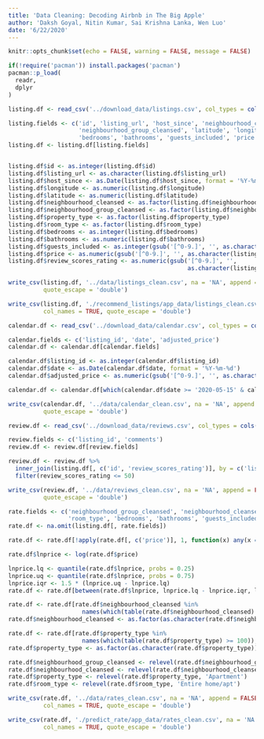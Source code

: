 ```yaml
---
title: 'Data Cleaning: Decoding Airbnb in The Big Apple'
author: 'Daksh Goyal, Nitin Kumar, Sai Krishna Lanka, Wen Luo'
date: '6/22/2020'
---
```


```r
knitr::opts_chunk$set(echo = FALSE, warning = FALSE, message = FALSE)
```

```r
if(!require('pacman')) install.packages('pacman')
pacman::p_load(
  readr,
  dplyr
)
```

```r
listing.df <- read_csv('../download_data/listings.csv', col_types = cols())

listing.fields <- c('id', 'listing_url', 'host_since', 'neighbourhood_cleansed', 
                    'neighbourhood_group_cleansed', 'latitude', 'longitude', 'property_type', 'room_type', 
                    'bedrooms', 'bathrooms', 'guests_included', 'price', 'review_scores_rating')
listing.df <- listing.df[listing.fields]


listing.df$id <- as.integer(listing.df$id)
listing.df$listing_url <- as.character(listing.df$listing_url)
listing.df$host_since <- as.Date(listing.df$host_since, format = '%Y-%m-%d')
listing.df$longitude <- as.numeric(listing.df$longitude)
listing.df$latitude <- as.numeric(listing.df$latitude)
listing.df$neighbourhood_cleansed <- as.factor(listing.df$neighbourhood_cleansed)
listing.df$neighbourhood_group_cleansed <- as.factor(listing.df$neighbourhood_group_cleansed)
listing.df$property_type <- as.factor(listing.df$property_type)
listing.df$room_type <- as.factor(listing.df$room_type)
listing.df$bedrooms <- as.integer(listing.df$bedrooms)
listing.df$bathrooms <- as.numeric(listing.df$bathrooms)
listing.df$guests_included <- as.integer(gsub('[^0-9.]', '', as.character(listing.df$guests_included)))
listing.df$price <- as.numeric(gsub('[^0-9.]', '', as.character(listing.df$price)))
listing.df$review_scores_rating <- as.numeric(gsub('[^0-9.]', '', 
                                                   as.character(listing.df$review_scores_rating)))

write_csv(listing.df, '../data/listings_clean.csv', na = 'NA', append = FALSE, col_names = TRUE,
          quote_escape = 'double')

write_csv(listing.df, './recommend_listings/app_data/listings_clean.csv', na = 'NA', append = FALSE, 
          col_names = TRUE, quote_escape = 'double')
```

```r
calendar.df <- read_csv('../download_data/calendar.csv', col_types = cols())

calendar.fields <- c('listing_id', 'date', 'adjusted_price')
calendar.df <- calendar.df[calendar.fields]

calendar.df$listing_id <- as.integer(calendar.df$listing_id)
calendar.df$date <- as.Date(calendar.df$date, format = '%Y-%m-%d')
calendar.df$adjusted_price <- as.numeric(gsub('[^0-9.]', '', as.character(calendar.df$adjusted_price)))

calendar.df <- calendar.df[which(calendar.df$date >= '2020-05-15' & calendar.df$date <= '2020-06-15'), ]

write_csv(calendar.df, '../data/calendar_clean.csv', na = 'NA', append = FALSE, col_names = TRUE,
          quote_escape = 'double')
```

```r
review.df <- read_csv('../download_data/reviews.csv', col_types = cols())

review.fields <- c('listing_id', 'comments')
review.df <- review.df[review.fields]

review.df <- review.df %>% 
  inner_join(listing.df[, c('id', 'review_scores_rating')], by = c('listing_id' = 'id')) %>%
  filter(review_scores_rating <= 50)

write_csv(review.df, '../data/reviews_clean.csv', na = 'NA', append = FALSE, col_names = TRUE,
          quote_escape = 'double')
```

```r
rate.fields <- c('neighbourhood_group_cleansed', 'neighbourhood_cleansed', 'property_type', 
                 'room_type', 'bedrooms', 'bathrooms', 'guests_included', 'price')
rate.df <- na.omit(listing.df[, rate.fields])

rate.df <- rate.df[!apply(rate.df[, c('price')], 1, function(x) any(x == 0)), ]

rate.df$lnprice <- log(rate.df$price)

lnprice.lq <- quantile(rate.df$lnprice, probs = 0.25)
lnprice.uq <- quantile(rate.df$lnprice, probs = 0.75)
lnprice.iqr <- 1.5 * (lnprice.uq - lnprice.lq)
rate.df <- rate.df[between(rate.df$lnprice, lnprice.lq - lnprice.iqr, lnprice.uq + lnprice.iqr), ]

rate.df <- rate.df[rate.df$neighbourhood_cleansed %in% 
                     names(which(table(rate.df$neighbourhood_cleansed) >= 5)), ]
rate.df$neighbourhood_cleansed <- as.factor(as.character(rate.df$neighbourhood_cleansed))

rate.df <- rate.df[rate.df$property_type %in% 
                     names(which(table(rate.df$property_type) >= 100)), ]
rate.df$property_type <- as.factor(as.character(rate.df$property_type))

rate.df$neighbourhood_group_cleansed <- relevel(rate.df$neighbourhood_group_cleansed, 'Manhattan')
rate.df$neighbourhood_cleansed <- relevel(rate.df$neighbourhood_cleansed, 'Harlem')
rate.df$property_type <- relevel(rate.df$property_type, 'Apartment')
rate.df$room_type <- relevel(rate.df$room_type, 'Entire home/apt')

write_csv(rate.df, '../data/rates_clean.csv', na = 'NA', append = FALSE, 
          col_names = TRUE, quote_escape = 'double')

write_csv(rate.df, './predict_rate/app_data/rates_clean.csv', na = 'NA', append = FALSE, 
          col_names = TRUE, quote_escape = 'double')

```
